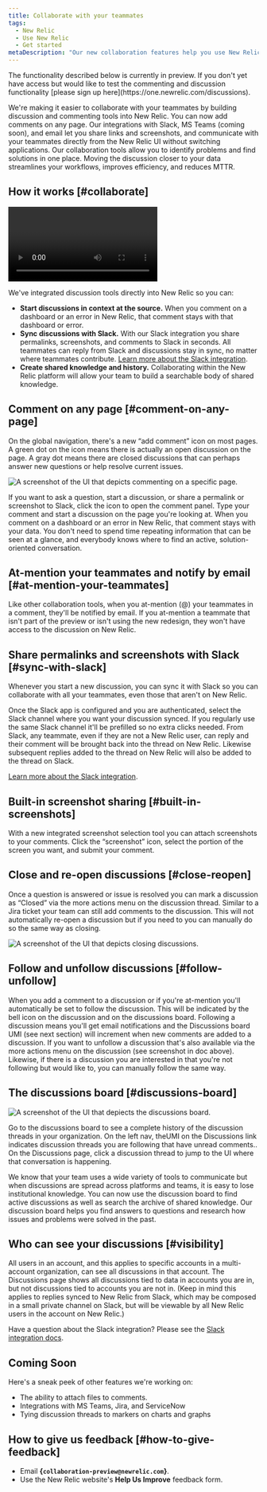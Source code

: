 ```yaml
---
title: Collaborate with your teammates
tags:
  - New Relic 
  - Use New Relic
  - Get started
metaDescription: "Our new collaboration features help you use New Relic to solve problems together"
---
```





<Callout variant="important">
The functionality described below is currently in preview. If you don't yet have access but would like to test the commenting and discussion functionality [please sign up here](https://one.newrelic.com/discussions).
</Callout>

We're making it easier to collaborate with your teammates by building discussion and commenting tools into New Relic. You can now add comments on any page. Our integrations with Slack, MS Teams (coming soon), and email let you share links and screenshots, and communicate with your teammates directly from the New Relic UI without switching applications. Our collaboration tools allow you to identify problems and find solutions in one place. Moving the discussion closer to your data streamlines your workflows, improves efficiency, and reduces MTTR.

## How it works [#collaborate]

<Video
 type="wistia"
 id="m4b6y854wi"
/>

We've integrated discussion tools directly into New Relic so you can: 

* **Start discussions in context at the source.** When you comment on a dashboard or an error in New Relic, that comment stays with that dashboard or error.
* **Sync discussions with Slack.**  With our Slack integration you share permalinks, screenshots, and comments to Slack in seconds. All teammates  can reply from Slack and discussions stay in sync, no matter where teammates contribute. [Learn more about the Slack integration](https://docs-preview.newrelic.com/docs/collaboration-slack-integration).
* **Create shared knowledge and history.** Collaborating within the New Relic platform will allow your team to build a searchable body of shared knowledge.
## Comment on any page [#comment-on-any-page]

On the global navigation, there's a new “add comment” icon on most pages. A green dot on the icon means there is actually an open discussion on the page. A gray dot means there are closed discussions that can perhaps answer new questions or help resolve current issues. 

<img
  title="Comment on any page "
  alt="A screenshot of the UI that depicts commenting on a specific page."
  src={green_dot}
/>

If you want to ask a question, start a discussion, or share a permalink or screenshot to Slack, click the icon to open the comment panel. Type your comment and start a discussion on the page you're looking at. When you comment on a dashboard or an error in New Relic, that comment stays with your data. You don't need to spend time repeating information that can be seen at a glance, and everybody knows where to find an active, solution-oriented conversation.

## At-mention your teammates and notify by email [#at-mention-your-teammates]

Like other collaboration tools, when you at-mention (@) your teammates in a comment, they'll be notified by email. If you at-mention a teammate that isn't part of the preview or isn't using the new redesign, they won't have access to the discussion on New Relic. 

## Share permalinks and screenshots with Slack [#sync-with-slack]

Whenever you start a new discussion, you can sync it with Slack so you can collaborate with all your teammates, even those that aren't on New Relic.

Once the Slack app is configured and you are authenticated, select the Slack channel where you want your discussion synced. If you regularly use the same Slack channel it'll be prefilled so no extra clicks needed. From Slack, any teammate, even if they are not a New Relic user, can reply and their comment will be brought back into the thread on New Relic. Likewise subsequent replies added to the thread on New Relic will also be added to the thread on Slack.

[Learn more about the Slack integration](https://docs-preview.newrelic.com/docs/collaboration-slack-integration).

## Built-in screenshot sharing [#built-in-screenshots]

With a new integrated screenshot selection tool you can attach screenshots to your comments. Click the “screenshot” icon, select the portion of the screen you want, and submit your comment. 

## Close and re-open discussions [#close-reopen]

Once a question is answered or issue is resolved you can mark a discussion as “Closed” via the more actions menu on the discussion thread. Similar to a Jira ticket your team can still add comments to the discussion. This will not automatically re-open a discussion but if you need to you can manually do so the same way as closing.

<img
  title="Close and reopen discussions "
  alt="A screenshot of the UI that depicts closing discussions."
  src={close_and_reopen_discussions}
/>

## Follow and unfollow discussions [#follow-unfollow]

When you add a comment to a discussion or if you're at-mention you'll automatically be set to follow the discussion. This will be indicated by the bell icon on the discussion and on the discussions board. Following a discussion means you'll get email notifications and the Discussions board UMI (see next section) will increment when new comments are added to a discussion. If you want to unfollow a discussion that's also available via the more actions menu on the discussion (see screenshot in doc above).  Likewise, if there is a discussion you are interested in that you're not following but would like to, you can manually follow the same way. 

## The discussions board [#discussions-board]

<img
  title="Discussions board"
  alt="A screenshot of the UI that depiects the discussions board."
  src={collaboration_discussion_board_new}
/>

Go to the discussions board to see a complete history of the discussion threads in your organization. On the left nav, theUMI on the Discussions link indicates discussion threads you are following that have unread comments.. On the Discussions page, click a discussion thread to jump to the UI where that conversation is happening.

We know that your team uses a wide variety of tools to communicate but when discussions are spread across platforms and teams, it is easy to lose institutional knowledge. You can now use the discussion board to find active discussions as well as search the archive of shared knowledge. Our discussion board helps you find answers to questions and research how issues and problems were solved in the past.

## Who can see your discussions [#visibility]

All users in an account, and this applies to specific accounts in a multi-account organization, can see all discussions in that account. The Discussions page shows all discussions tied to data in accounts you are in, but not discussions tied to accounts you are not in.  (Keep in mind this applies to replies synced to New Relic from Slack, which may be composed in a small private channel on Slack, but will be viewable by all New Relic users in the account on New Relic.)

Have a question about the Slack integration? Please see the [Slack integration docs](https://docs-preview.newrelic.com/docs/collaboration-slack-integration).

## Coming Soon

Here's a sneak peek of other features we're working on:
* The ability to attach files to comments.
* Integrations with MS Teams, Jira, and ServiceNow
* Tying discussion threads to markers on charts and graphs

## How to give us feedback [#how-to-give-feedback]

* Email **{`collaboration-preview@newrelic.com`}**.
* Use the New Relic website's **Help Us Improve** feedback form.